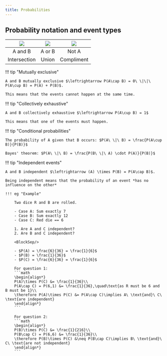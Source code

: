 ```yaml
---
title: Probabilities
---
```



## Probability notation and event types

| ![](./../../../public/img/IIMT2641/AND.png) | ![](./../../../public/img/IIMT2641/OR.png) | ![](./../../../public/img/IIMT2641/NOT.png) | 
| :---: | :---: | :---: |
| A and B | A or B | Not A |
| Intersection | Union | Compliment |

!!! tip "Mutually exclusive"

    A and B mutually exclusive $\leftrightarrow P(A\cap B) = 0\ \|\|\ P(A\cup B) = P(A) + P(B)$.

    This means that the events cannot happen at the same time.

!!! tip "Collectively exhaustive"
    
    A and B collectively exhaustive $\leftrightarrow P(A\cup B) = 1$

    This means that one of the events must happen.

!!! tip "Conditional probabilities"

    The probability of A given that B occurs: $P(A\ \|\ B) = \frac{P(A\cup B)}{P(B)}$

    Bayes' theorem: $P(A\ \|\ B) = \frac{P(B\ \|\ A) \cdot P(A)}{P(B)}$


!!! tip "Independent events"

    A and B independent $\leftrightarrow (A) \times P(B) = P(A\cap B)$.

    Being independent means that the probability of an event *has no influence on the other*

    !!! eg "Example"

        Two dice R and B are rolled.

        - Case A: Sum exactly 7
        - Case B: Sum exactly 12
        - Case C: Red die == 6

        1. Are A and C independent? 
        2. Are B and C independent?

        <BlockSep/>

        - $P(A) = \frac{6}{36} = \frac{1}{6}$
        - $P(B) = \frac{1}{36}$
        - $P(C) = \frac{6}{36} = \frac{1}{6}$

        For question 1:
        ```math
        \begin{align*}
        P(A)\times P(C) &= \frac{1}{36}\\
        P(A\cap C) = P(6,1) &= \frac{1}{36},\quad\text{as R must be 6 and B must be 1}\\
        \therefore P(A)\times P(C) &= P(A\cap C)\implies A\ \text{and}\ C\ \text{are independent}
        \end{align*}
        ```

        For question 2:
        ```math
        \begin{align*}
        P(B)\times P(C) &= \frac{1}{216}\\
        P(B\cap C) = P(6,6) &= \frac{1}{36}\\
        \therefore P(B)\times P(C) &\neq P(B\cap C)\implies B\ \text{and}\ C\ \text{are not independent}
        \end{align*}
        ```



